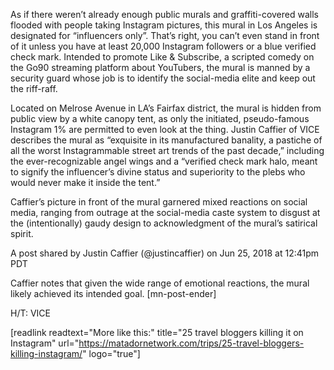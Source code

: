 As if there weren’t already enough public murals and graffiti-covered walls flooded with people taking Instagram pictures, this mural in Los Angeles is designated for “influencers only”. That’s right, you can’t even stand in front of it unless you have at least 20,000 Instagram followers or a blue verified check mark. Intended to promote Like & Subscribe, a scripted comedy on the Go90 streaming platform about YouTubers, the mural is manned by a security guard whose job is to identify the social-media elite and keep out the riff-raff.

Located on Melrose Avenue in LA’s Fairfax district, the mural is hidden from public view by a white canopy tent, as only the initiated, pseudo-famous Instagram 1% are permitted to even look at the thing. Justin Caffier of VICE describes the mural as “exquisite in its manufactured banality, a pastiche of all the worst Instagrammable street art trends of the past decade,” including the ever-recognizable angel wings and a “verified check mark halo, meant to signify the influencer’s divine status and superiority to the plebs who would never make it inside the tent.”

Caffier’s picture in front of the mural garnered mixed reactions on social media, ranging from outrage at the social-media caste system to disgust at the (intentionally) gaudy design to acknowledgment of the mural’s satirical spirit.





A post shared by Justin Caffier (@justincaffier) on Jun 25, 2018 at 12:41pm PDT




Caffier notes that given the wide range of emotional reactions, the mural likely achieved its intended goal. [mn-post-ender]

H/T: VICE

[readlink readtext="More like this:" title="25 travel bloggers killing it on Instagram" url="https://matadornetwork.com/trips/25-travel-bloggers-killing-instagram/" logo="true"]